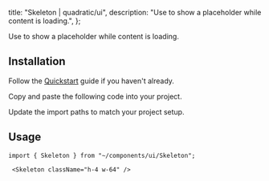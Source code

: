 
  title: "Skeleton | quadratic/ui",
  description: "Use to show a placeholder while content is loading.",
};

<Title>Skeleton</Title>
<Description>Use to show a placeholder while content is loading.</Description>
<ComponentPreview id="skeleton" />

## Installation
<Steps>

<StepTitle>Follow the [Quickstart](/docs/getting-started/guides/quickstart) guide if you haven't already.</StepTitle>

<StepTitle>Copy and paste the following code into your project.</StepTitle>
<StepContent>
<FileSource id="skeleton" />
</StepContent>

<StepTitle>Update the import paths to match your project setup.</StepTitle>

</Steps>

## Usage
```tsx
import { Skeleton } from "~/components/ui/Skeleton";
```
```tsx
 <Skeleton className="h-4 w-64" />
```

<Footer previousLabel="Sheet" previousHref="/docs/components/primitives/sheet" nextLabel="Slider" nextHref="/docs/components/primitives/slider" />

